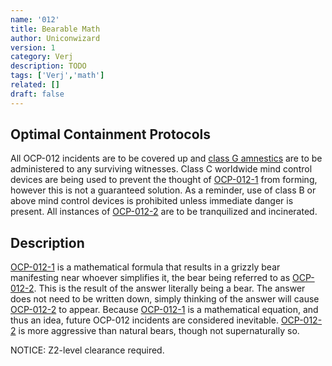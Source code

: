 ```yaml
---
name: '012'
title: Bearable Math
author: Uniconwizard
version: 1
category: Verj
description: TODO
tags: ['Verj','math']
related: []
draft: false
---
```


## Optimal Containment Protocols
All OCP-012 incidents are to be covered up and [class G amnestics](amnestics/g) are to be administered to any surviving witnesses.
Class C worldwide mind control devices are being used to prevent the thought of [OCP-012-1](ocp/012-1) from forming, however this is not a guaranteed solution.
As a reminder, use of class B or above mind control devices is prohibited unless immediate danger is present.
All instances of [OCP-012-2](ocp/012-2) are to be tranquilized and incinerated.

## Description
[OCP-012-1](ocp/012-1) is a mathematical formula that results in a grizzly bear manifesting near whoever simplifies it, the bear being referred to as [OCP-012-2](ocp/012-2).
This is the result of the answer literally being a bear.
The answer does not need to be written down, simply thinking of the answer will cause [OCP-012-2](ocp/012-2) to appear.
Because [OCP-012-1](ocp/012-1) is a mathematical equation, and thus an idea, future OCP-012 incidents are considered inevitable.
[OCP-012-2](ocp/012-2) is more aggressive than natural bears, though not supernaturally so.


<Warning onclick="window.location.href='/objects/012-full/';" eventDesc="click to confirm you have Z2-level clearance or higher">NOTICE: Z2-level clearance required.</Warning>
